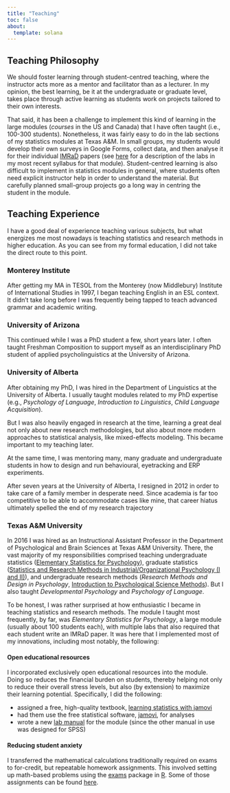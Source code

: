 ```yaml
---
title: "Teaching"
toc: false
about: 
  template: solana
---
```


## Teaching Philosophy

We should foster learning through student-centred teaching, where the instructor acts more as a mentor and facilitator than as a lecturer. In my opinion, the best learning, be it at the undergraduate or graduate level, takes place through active learning as students work on projects tailored to their own interests. 

That said, it has been a challenge to implement this kind of learning in the large modules (*courses* in the US and Canada) that I have often taught (i.e., 100-300 students). Nonetheless, it was fairly easy to do in the lab sections of my statistics modules at Texas A&M. In small groups, my students would develop their own surveys in Google Forms, collect data, and then analyse it for their individual [IMRaD](https://en.wikipedia.org/wiki/IMRAD) papers (see <a href="https://patrickabolger.github.io/PSYC-301-Syllabus-Spring-2022/#tasks-in-lab" target="_blank">here</a> for a description of the labs in my most recent syllabus for that module). Student-centred learning is also difficult to implement in statistics modules in general, where students often need explicit instructor help in order to understand the material. But carefully planned small-group projects go a long way in centring the student in the module.

## Teaching Experience

I have a good deal of experience teaching various subjects, but what energizes me most nowadays is teaching statistics and research methods in higher education. As you can see from my formal education, I did not take the direct route to this point.

### Monterey Institute

After getting my MA in TESOL from the Monterey (now Middlebury) Institute of International Studies in 1997, I began teaching English in an ESL context. It didn't take long before I was frequently being tapped to teach advanced grammar and academic writing.

### University of Arizona

This continued while I was a PhD student a few, short years later. I often taught Freshman Composition to support myself as an interdisciplinary PhD student of applied psycholinguistics at the University of Arizona.

### University of Alberta

After obtaining my PhD, I was hired in the Department of Linguistics at the University of Alberta. I usually taught modules related to my PhD expertise (e.g., *Psychology of Language*, *Introduction to Linguistics*, *Child Language Acquisition*).

But I was also heavily engaged in research at the time, learning a great deal not only about new research methodologies, but also about more modern approaches to statistical analysis, like mixed-effects modeling. This became important to my teaching later.

At the same time, I was mentoring many, many graduate and undergraduate students in how to design and run behavioural, eyetracking and ERP experiments.

After seven years at the University of Alberta, I resigned in 2012 in order to take care of a family member in desperate need. Since academia is far too competitive to be able to accommodate cases like mine, that career hiatus ultimately spelled the end of my research trajectory

### Texas A&M University

In 2016 I was hired as an Instructional Assistant Professor in the Department of Psychological and Brain Sciences at Texas A&M University. There, the vast majority of my responsibilities comprised teaching undergraduate statistics (<a href="https://patrickabolger.github.io/PSYC-301-Syllabus-Spring-2022/" target="_blank">Elementary Statistics for Psychology</a>), graduate statistics (<a href="https://patrickabolger.github.io/PSYC-652-Fall-2020/" target="_blank">Statistics and Research Methods in Industrial/Organizational Psychology (I and II)</a>), and undergraduate research methods (*Research Methods and Design in Psychology*, <a href="https://patrickabolger.github.io/PSYC-245-Spring-2022/" target="_blank">Introduction to Psychological Science Methods</a>). But I also taught *Developmental Psychology* and *Psychology of Language*.

To be honest, I was rather surprised at how enthusiastic I became in teaching statistics and research methods. The module I taught most frequently, by far, was *Elementary Statistics for Psychology*, a large module (usually about 100 students each), with multiple labs that also required that each student write an IMRaD paper. It was here that I implemented most of my innovations, including most notably, the following:

#### Open educational resources

I incorporated exclusively open educational resources into the module. Doing so reduces the financial burden on students, thereby helping not only to reduce their overall stress levels, but also (by extension) to maximize their learning potential. Specifically, I did the following:

- assigned a free, high-quality textbook, [learning statistics with jamovi](https://davidfoxcroft.github.io/lsj-book/)  
- had them use the free statistical software, [jamovi](https://www.jamovi.org/), for analyses  
- wrote a new <a href="https://patrickabolger.github.io/ElemStatsLabManual/" target="_blank">lab manual</a> for the module (since the other manual in use was designed for SPSS)

#### Reducing student anxiety

I transferred the mathematical calculations traditionally required on exams to for-credit, but repeatable homework assignments. This involved setting up math-based problems using the [exams](https://www.r-exams.org/) package in [R](https://www.r-project.org/). Some of those assignments can be found [here](https://github.com/patrickabolger/stats-exam-questions).

